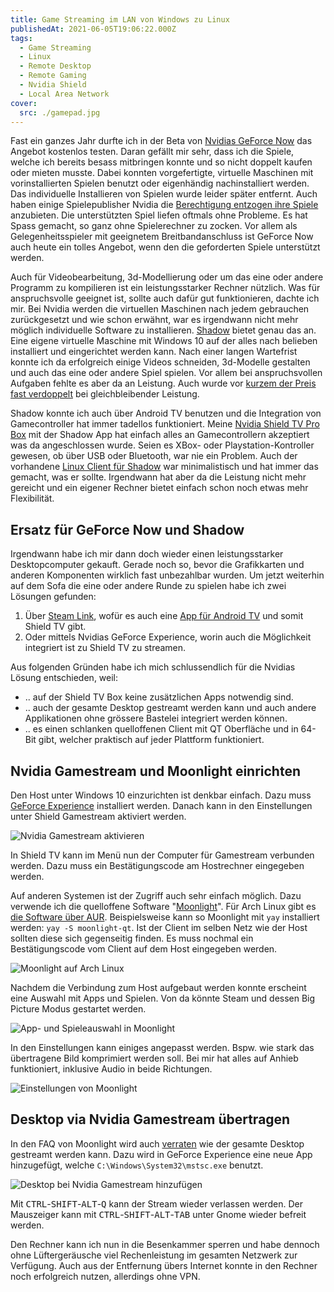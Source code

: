 ```yaml
---
title: Game Streaming im LAN von Windows zu Linux
publishedAt: 2021-06-05T19:06:22.000Z
tags:
  - Game Streaming
  - Linux
  - Remote Desktop
  - Remote Gaming
  - Nvidia Shield
  - Local Area Network
cover:
  src: ./gamepad.jpg
---
```


Fast ein ganzes Jahr durfte ich in der Beta von [Nvidias GeForce Now](https://www.nvidia.com/en-eu/geforce-now/) das Angebot kostenlos testen. Daran gefällt mir sehr, dass ich die Spiele, welche ich bereits besass mitbringen konnte und so nicht doppelt kaufen oder mieten musste. Dabei konnten vorgefertigte, virtuelle Maschinen mit vorinstallierten Spielen benutzt oder eigenhändig nachinstalliert werden. Das individuelle Installieren von Spielen wurde leider später entfernt. Auch haben einige Spielepublisher Nvidia die [Berechtigung entzogen ihre Spiele](https://www.theverge.com/2020/5/27/21272558/nvidia-geforce-now-opt-in-agreement-game-developers-publishers-licensing-cloud-gaming) anzubieten. Die unterstützten Spiel liefen oftmals ohne Probleme. Es hat Spass gemacht, so ganz ohne Spielerechner zu zocken. Vor allem als Gelegenheitsspieler mit geeignetem Breitbandanschluss ist GeForce Now auch heute ein tolles Angebot, wenn den die geforderten Spiele unterstützt werden.

Auch für Videobearbeitung, 3d-Modellierung oder um das eine oder andere Programm zu kompilieren ist ein leistungsstarker Rechner nützlich. Was für anspruchsvolle geeignet ist, sollte auch dafür gut funktionieren, dachte ich mir. Bei Nvidia werden die virtuellen Maschinen nach jedem gebrauchen zurückgesetzt und wie schon erwähnt, war es irgendwann nicht mehr möglich individuelle Software zu installieren. [Shadow](https://shadow.tech) bietet genau das an. Eine eigene virtuelle Maschine mit Windows 10 auf der alles nach belieben installiert und eingerichtet werden kann. Nach einer langen Wartefrist konnte ich da erfolgreich einige Videos schneiden, 3d-Modelle gestalten und auch das eine oder andere Spiel spielen. Vor allem bei anspruchsvollen Aufgaben fehlte es aber da an Leistung. Auch wurde vor [kurzem der Preis fast verdoppelt](https://web.archive.org/web/https://shadow.tech/blog/teamshadow/introducing-our-new-offer) bei gleichbleibender Leistung.

Shadow konnte ich auch über Android TV benutzen und die Integration von Gamecontroller hat immer tadellos funktioniert. Meine [Nvidia Shield TV Pro Box](https://www.nvidia.com/en-us/shield/shield-tv-pro/) mit der Shadow App hat einfach alles an Gamecontrollern akzeptiert was da angeschlossen wurde. Seien es XBox- oder Playstation-Kontroller gewesen, ob über USB oder Bluetooth, war nie ein Problem. Auch der vorhandene [Linux Client für Shadow](https://aur.archlinux.org/packages/shadow-tech/) war minimalistisch und hat immer das gemacht, was er sollte. Irgendwann hat aber da die Leistung nicht mehr gereicht und ein eigener Rechner bietet einfach schon noch etwas mehr Flexibilität.

## Ersatz für GeForce Now und Shadow

Irgendwann habe ich mir dann doch wieder einen leistungsstarker Desktopcomputer gekauft. Gerade noch so, bevor die Grafikkarten und anderen Komponenten wirklich fast unbezahlbar wurden. Um jetzt weiterhin auf dem Sofa die eine oder andere Runde zu spielen habe ich zwei Lösungen gefunden:

1. Über [Steam Link](https://store.steampowered.com/app/353380/Steam_Link/), wofür es auch eine [App für Android TV](https://play.google.com/store/apps/details?id=com.valvesoftware.steamlink&hl=en&gl=US) und somit Shield TV gibt.
1. Oder mittels Nvidias GeForce Experience, worin auch die Möglichkeit integriert ist zu Shield TV zu streamen.

Aus folgenden Gründen habe ich mich schlussendlich für die Nvidias Lösung entschieden, weil:

- .. auf der Shield TV Box keine zusätzlichen Apps notwendig sind.
- .. auch der gesamte Desktop gestreamt werden kann und auch andere Applikationen ohne grössere Bastelei integriert werden können.
- .. es einen schlanken quelloffenen Client mit QT Oberfläche und in 64-Bit gibt, welcher praktisch auf jeder Plattform funktioniert.

## Nvidia Gamestream und Moonlight einrichten

Den Host unter Windows 10 einzurichten ist denkbar einfach. Dazu muss [GeForce Experience](https://www.nvidia.com/en-us/geforce/geforce-experience/) installiert werden. Danach kann in den Einstellungen unter Shield Gamestream aktiviert werden.

![Nvidia Gamestream aktivieren](enable-gamestream.png)

In Shield TV kann im Menü nun der Computer für Gamestream verbunden werden. Dazu muss ein Bestätigungscode am Hostrechner eingegeben werden.

Auf anderen Systemen ist der Zugriff auch sehr einfach möglich. Dazu verwende ich die quelloffene Software "[Moonlight](https://moonlight-stream.org/)". Für Arch Linux gibt es [die Software über AUR](https://aur.archlinux.org/packages/moonlight-qt/). Beispielsweise kann so Moonlight mit `yay` installiert werden: `yay -S moonlight-qt`. Ist der Client im selben Netz wie der Host sollten diese sich gegenseitig finden. Es muss nochmal ein Bestätigungscode vom Client auf dem Host eingegeben werden.

![Moonlight auf Arch Linux](moonlight-on-linux.png)

Nachdem die Verbindung zum Host aufgebaut werden konnte erscheint eine Auswahl mit Apps und Spielen. Von da könnte Steam und dessen Big Picture Modus gestartet werden.

![App- und Spieleauswahl in Moonlight](app-selection-in-moonlight.png)

In den Einstellungen kann einiges angepasst werden. Bspw. wie stark das übertragene Bild komprimiert werden soll. Bei mir hat alles auf Anhieb funktioniert, inklusive Audio in beide Richtungen.

![Einstellungen von Moonlight](moonlight-settings.png)

## Desktop via Nvidia Gamestream übertragen

In den FAQ von Moonlight wird auch [verraten](https://github.com/moonlight-stream/moonlight-docs/wiki/Setup-Guide#using-moonlight-to-stream-your-entire-desktop) wie der gesamte Desktop gestreamt werden kann. Dazu wird in GeForce Experience eine neue App hinzugefügt, welche `C:\Windows\System32\mstsc.exe` benutzt.

![Desktop bei Nvidia Gamestream hinzufügen](nvidia-gamestream-desktop.png)

Mit <kbd>CTRL</kbd>-<kbd>SHIFT</kbd>-<kbd>ALT</kbd>-<kbd>Q</kbd> kann der Stream wieder verlassen werden. Der Mauszeiger kann mit <kbd>CTRL</kbd>-<kbd>SHIFT</kbd>-<kbd>ALT</kbd>-<kbd>TAB</kbd> unter Gnome wieder befreit werden.

Den Rechner kann ich nun in die Besenkammer sperren und habe dennoch ohne Lüftergeräusche viel Rechenleistung im gesamten Netzwerk zur Verfügung. Auch aus der Entfernung übers Internet konnte in den Rechner noch erfolgreich nutzen, allerdings ohne VPN.
